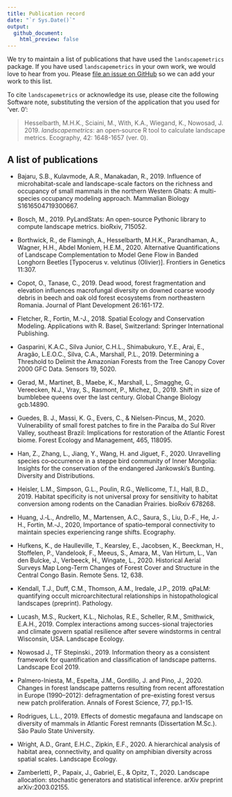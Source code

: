 ```yaml
---
title: Publication record
date: "`r Sys.Date()`"
output:
  github_document:
    html_preview: false
---
```


We try to maintain a list of publications that have used the `landscapemetrics` package. If you have used `landscapemetrics` in your own work, we would love to hear from you. Please [file an issue on GitHub](https://github.com/r-spatialecology/landscapemetrics/issues/new/) so we can add your work to this list.

To cite `landscapemetrics` or acknowledge its use, please cite the following Software note, substituting the version of the application that you used for ‘ver. 0’: 

<p>

> Hesselbarth, M.H.K., Sciaini, M., With, K.A., Wiegand, K., Nowosad, J. 2019.
*landscapemetrics*: an open‐source R tool to calculate landscape metrics. Ecography, 42: 1648-1657 (ver. 0).

</p>

## A list of publications

- Bajaru, S.B., Kulavmode, A.R., Manakadan, R., 2019. Influence of microhabitat-scale and landscape-scale factors on the richness and occupancy of small mammals in the northern Western Ghats: A multi-species occupancy modeling approach. Mammalian Biology S1616504719300667.

- Bosch, M., 2019. PyLandStats: An open-source Pythonic library to compute landscape metrics. bioRxiv, 715052.

- Borthwick, R., de Flamingh, A., Hesselbarth, M.H.K., Parandhaman, A., Wagner, H.H., Abdel Moniem, H.E.M., 2020. Alternative Quantifications of Landscape Complementation to Model Gene Flow in Banded Longhorn Beetles [Typocerus v. velutinus (Olivier)]. Frontiers in Genetics 11:307.

- Copot, O., Tanase, C., 2019. Dead wood, forest fragmentation and elevation influences macrofungal diversity on downed coarse woody debris in beech and oak old forest ecosystems from northeastern Romania. Journal of Plant Development 26:161-172.

- Fletcher, R., Fortin, M.-J., 2018. Spatial Ecology and Conservation Modeling. Applications with R. Basel, Switzerland: Springer International Publishing. 

- Gasparini, K.A.C., Silva Junior, C.H.L., Shimabukuro, Y.E., Arai, E., Aragão, L.E.O.C., Silva, C.A., Marshall, P.L., 2019. Determining a Threshold to Delimit the Amazonian Forests from the Tree Canopy Cover 2000 GFC Data. Sensors 19, 5020. 

- Gerad, M., Martinet, B., Maebe, K., Marshall, L., Smagghe, G., Vereecken, N.J., Vray, S., Rasmont, P., Michez, D., 2019. Shift in size of bumblebee queens over the last century. Global Change Biology gcb.14890.

- Guedes, B. J., Massi, K. G., Evers, C., & Nielsen-Pincus, M., 2020. Vulnerability of small forest patches to fire in the Paraiba do Sul River Valley, southeast Brazil: Implications for restoration of the Atlantic Forest biome. Forest Ecology and Management, 465, 118095.

- Han, Z., Zhang, L., Jiang, Y., Wang, H. and Jiguet, F., 2020. Unravelling species co‐occurrence in a steppe bird community of Inner Mongolia: Insights for the conservation of the endangered Jankowski’s Bunting. Diversity and Distributions.

- Heisler, L.M., Simpson, G.L., Poulin, R.G., Wellicome, T.I., Hall, B.D., 2019. Habitat specificity is not universal proxy for sensitivity to habitat conversion among rodents on the Canadian Prairies. bioRxiv 678268.

- Huang, J.‐L., Andrello, M., Martensen, A.C., Saura, S., Liu, D.‐F., He, J.‐H., Fortin, M.‐J., 2020, Importance of spatio–temporal connectivity to maintain species experiencing range shifts. Ecography.

- Hufkens, K., de Haulleville, T., Kearsley, E., Jacobsen, K., Beeckman, H., Stoffelen, P., Vandelook, F., Meeus, S., Amara, M., Van Hirtum, L., Van den Bulcke, J., Verbeeck, H., Wingate, L., 2020. Historical Aerial Surveys Map Long-Term Changes of Forest Cover and Structure in the Central Congo Basin. Remote Sens. 12, 638. 

- Kendall, T.J., Duff, C.M., Thomson, A.M., Iredale, J.P., 2019. qPaLM: quantifying occult microarchitectural relationships in histopathological landscapes (preprint). Pathology.

- Lucash, M.S., Ruckert, K.L., Nicholas, R.E., Scheller, R.M., Smithwick, E.A.H., 2019. Complex interactions among succes-sional trajectories and climate govern spatial resilience after severe windstorms in central Wisconsin, USA. Landscape Ecology.

- Nowosad J., TF Stepinski., 2019. Information theory as a consistent framework for quantification and classification of landscape patterns. Landscape Ecol 2019.

- Palmero-Iniesta, M., Espelta, J.M., Gordillo, J. and Pino, J., 2020. Changes in forest landscape patterns resulting from recent afforestation in Europe (1990–2012): defragmentation of pre-existing forest versus new patch proliferation. Annals of Forest Science, 77, pp.1-15.

- Rodrigues, L.L., 2019. Effects of domestic megafauna and landscape on diversity of mammals in Atlantic Forest remnants (Dissertation M.Sc.). São Paulo State University.

- Wright, A.D., Grant, E.H.C., Zipkin, E.F., 2020. A hierarchical analysis of habitat area, connectivity, and quality on amphibian diversity across spatial scales. Landscape Ecology.

- Zamberletti, P., Papaix, J., Gabriel, E., & Opitz, T., 2020. Landscape allocation: stochastic generators and statistical inference. arXiv preprint arXiv:2003.02155.

